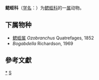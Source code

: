 {{Automatic taxobox
| taxon = Ozobranchidae
| authority = Pinto, 1921 
| image = Ozobranchus jantseanus cropped.jpg
| image_caption = Ozobranchus jantseanus， 长度约7mm。
| type genus = 鳃蛭属<br>''Ozobranchus''
| type genus authority = Quatrefages, 1852 
}}
'''鳃蛭科'''（[[学名|学名]]：{{lang|la|''Ozobranchidae''}}）为[[鳃蛭科|鳃蛭科]]的一[[属|属]]动物。

==下属物种==
* [[鳃蛭属|鳃蛭属]] ''Ozobranchus'' Quatrefages, 1852 
* ''Bogabdella'' Richardson, 1969

==參考文獻==
{{reflist}}

{{taxonbar}}

[[Category:_鳃蛭科|*]]
[[Category:1921年描述的分类群|S]]